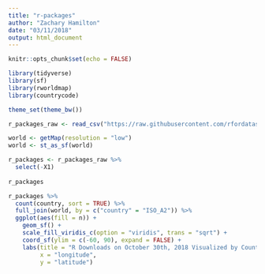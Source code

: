 ```yaml
---
title: "r-packages"
author: "Zachary Hamilton"
date: "03/11/2018"
output: html_document
---
```


```r
knitr::opts_chunk$set(echo = FALSE)
```

```r
library(tidyverse)
library(sf)
library(rworldmap)
library(countrycode)

theme_set(theme_bw()) 

r_packages_raw <- read_csv("https://raw.githubusercontent.com/rfordatascience/tidytuesday/master/data/2018-10-30/r_downloads_year.csv")

world <- getMap(resolution = "low")
world <- st_as_sf(world)


```

```r

r_packages <- r_packages_raw %>%
  select(-X1)
  
r_packages
```



```r

r_packages %>%
  count(country, sort = TRUE) %>%
  full_join(world, by = c("country" = "ISO_A2")) %>%
  ggplot(aes(fill = n)) +
    geom_sf() +
    scale_fill_viridis_c(option = "viridis", trans = "sqrt") +
    coord_sf(ylim = c(-60, 90), expand = FALSE) +
    labs(title = "R Downloads on October 30th, 2018 Visualized by Country", 
         x = "longitude", 
         y = "latitude")
```
 
 